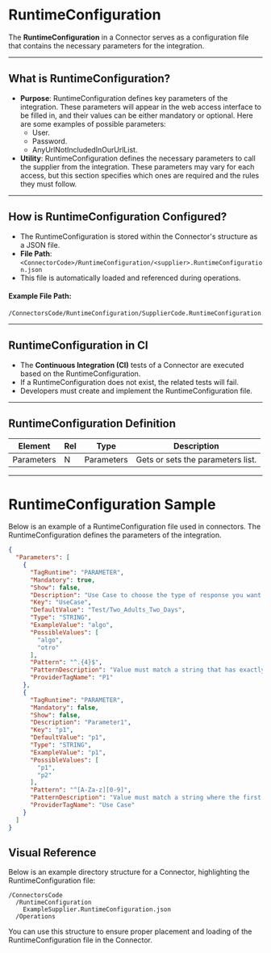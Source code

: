 
# RuntimeConfiguration

The **RuntimeConfiguration** in a Connector serves as a configuration file that contains the necessary parameters for the integration.

---

## **What is RuntimeConfiguration?**
- **Purpose**: RuntimeConfiguration defines key parameters of the integration. These parameters will appear in the web access interface to be filled in, and their values can be either mandatory or optional. Here are some examples of possible parameters:
  - User.
  - Password.
  - AnyUrlNotIncludedInOurUrlList.
- **Utility**: RuntimeConfiguration defines the necessary parameters to call the supplier from the integration. These parameters may vary for each access, but this section specifies which ones are required and the rules they must follow.

---

## **How is RuntimeConfiguration Configured?**
- The RuntimeConfiguration is stored within the Connector's structure as a JSON file.
- **File Path**: `<ConnectorCode>/RuntimeConfiguration/<supplier>.RuntimeConfiguration.json`
- This file is automatically loaded and referenced during operations.

#### Example File Path:
```plaintext
/ConnectorsCode/RuntimeConfiguration/SupplierCode.RuntimeConfiguration.json
```

---

## **RuntimeConfiguration in CI**
- The **Continuous Integration (CI)** tests of a Connector are executed based on the RuntimeConfiguration.
- If a RuntimeConfiguration does not exist, the related tests will fail.
- Developers must create and implement the RuntimeConfiguration file.


---

## **RuntimeConfiguration Definition**

<!-- TABLE BEGIN Connectors.Pull.Hotel.Application.RuntimeConfiguration.Model.RuntimeConfigurationModel -->
| Element | Rel | Type | Description |
| ------- | --- | ---- | ----------- |
| Parameters | N | Parameters | Gets or sets the parameters list. |
<!-- TABLE END -->

---

# RuntimeConfiguration Sample

Below is an example of a RuntimeConfiguration file used in connectors. The RuntimeConfiguration defines the parameters of the integration.

```json
{
  "Parameters": [
    {
      "TagRuntime": "PARAMETER",
      "Mandatory": true,
      "Show": false,
      "Description": "Use Case to choose the type of response you want to receive",
      "Key": "UseCase",
      "DefaultValue": "Test/Two_Adults_Two_Days",
      "Type": "STRING",
      "ExampleValue": "algo",
      "PossibleValues": [
        "algo",
        "otro"
      ],
      "Pattern": "^.{4}$",
      "PatternDescription": "Value must match a string that has exactly 4 characters",
      "ProviderTagName": "P1"
    },
    {
      "TagRuntime": "PARAMETER",
      "Mandatory": false,
      "Show": false,
      "Description": "Parameter1",
      "Key": "p1",
      "DefaultValue": "p1",
      "Type": "STRING",
      "ExampleValue": "p1",
      "PossibleValues": [
        "p1",
        "p2"
      ],
      "Pattern": "^[A-Za-z][0-9]",
      "PatternDescription": "Value must match a string where the first character is a letter and the second character is a number.",
      "ProviderTagName": "Use Case"
    }
  ]
}
```

## **Visual Reference**
Below is an example directory structure for a Connector, highlighting the RuntimeConfiguration file:

```plaintext
/ConnectorsCode
  /RuntimeConfiguration
    ExampleSupplier.RuntimeConfiguration.json
  /Operations
```

You can use this structure to ensure proper placement and loading of the RuntimeConfiguration file in the Connector.

